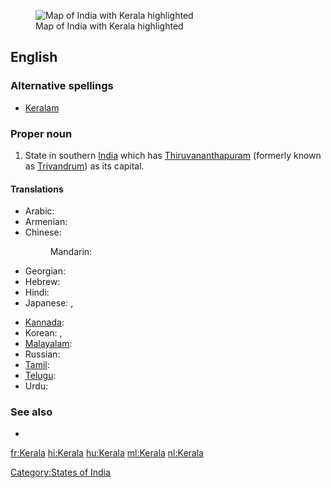 [[Image:IndiaKerala.png|thumb|Map of India with Kerala highlighted]]
==English==
{{wikipedia}}

===Alternative spellings===
* [[Keralam]]

===Proper noun===
{{en-proper noun}}

# State in southern [[India]] which has [[Thiruvananthapuram]] (formerly known as [[Trivandrum]]) as its capital.

====Translations====
{{trans-top|state in southern India}}
* Arabic: {{t|ar|كيرلا|f|tr=kiralaa}}
* Armenian: {{t-|hy|Կերալա|tr=Kerala}}
* Chinese:
*: Mandarin: {{t|cmn|喀拉拉邦|tr=Kālālā-bāng|sc=Hani}}
* Georgian: {{t|ka|კერალა|sc=Geor|xs=Georgian}}
* Hebrew: {{t|he|קראלה}}
* Hindi: {{t+|hi|केरल|tr=Kērala|xs=Hindi}}
* Japanese: {{t|ja|ケーララ州|tr=Kērara-shū}},  {{t|ja|ケーララ|tr=Kērara}}
{{trans-mid}}
* [[Kannada]]: {{t-|kn|ಕೇರಳ|tr=kēraḷa|sc=Knda|xs=Kannada}}
* Korean: {{t|ko|케랄라 주|tr=Keralla ju|sc=Hang}},  {{t|ko|케랄라|tr=Keralla|sc=Hang}}
* [[Malayalam]]: {{t-|ml|കേരളം|tr=Kēraḷam|sc=Mlym|xs=Malayalam}}
* Russian: {{t-|ru|Керала|f|tr=Kerála}}
* [[Tamil]]: {{t|ta|கேரளா|xs=Tamil}}
* [[Telugu]]: {{t|te|కేరళ}}
* Urdu: {{t|ur|کیرلا|tr=Kērala|xs=Urdu}}
{{trans-bottom}}

===See also===
* {{pedialite|Kerala}}
{{list|en|states of India}}

[[Category:States of India]]

[[fr:Kerala]]
[[hi:Kerala]]
[[hu:Kerala]]
[[ml:Kerala]]
[[nl:Kerala]]